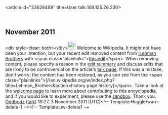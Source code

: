 <article id="33628498" title=User talk:109.125.26.230>
	<talkpage id="33628498" title="User talk:109.125.26.230">

== November 2011 ==

&lt;div style=clear: both&gt;&lt;/div&gt;[[Image:Information.svg|25px|alt=|link=]] Welcome to Wikipedia. It might not have been your intention, but your recent edit removed content from [[:Lehman Brothers]] with  &lt;span class=&quot;plainlinks&quot;&gt;[http://en.wikipedia.org/wiki/Lehman_Brothers?diff=458856231 this edit]&lt;/span&gt;. When removing content, please specify a reason in the [[Help:Edit summary|edit summary]] and discuss edits that are likely to be controversial on the article's [[Wikipedia:Talk page|talk page]]. If this was a mistake, don't worry; the content has been restored, as you can see from the &lt;span class=&quot;plainlinks&quot;&gt;[//en.wikipedia.org/w/index.php?title=Lehman_Brothers&amp;action=history page history]&lt;/span&gt;. Take a look at the [[Wikipedia:Welcoming committee/Welcome to Wikipedia|welcome page]] to learn more about contributing to this encyclopedia, and if you would like to experiment, please use the [[Wikipedia:Sandbox|sandbox]].  Thank you. {{z76}}[[User:Oddbodz|Oddbodz]] ([[User talk:Oddbodz|talk]]) 19:27, 3 November 2011 (UTC)&lt;!-- Template:Huggle/warn-delete-1 --&gt;&lt;!-- Template:uw-delete1 --&gt;
	</talkpage>
</article>